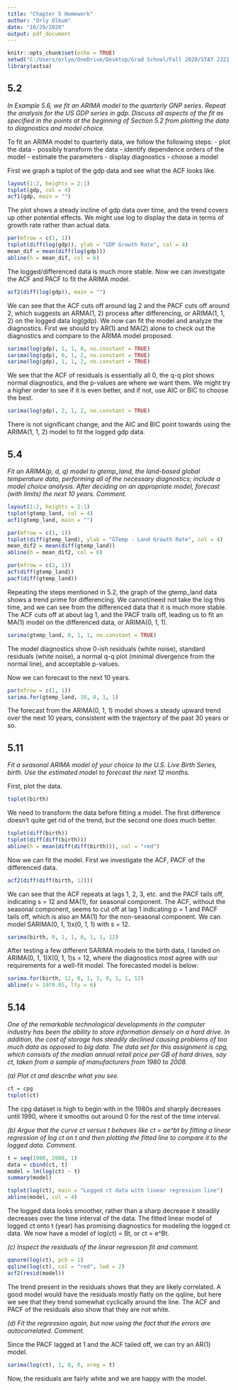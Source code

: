 ---
title: "Chapter 5 Homework"
author: "Orly Olbum"
date: "10/29/2020"
output: pdf_document
---

```{r setup, include = FALSE}
knitr::opts_chunk$set(echo = TRUE)
setwd("C:/Users/orlyo/OneDrive/Desktop/Grad School/Fall 2020/STAT 2321 - Applied Advanced Time Series/Homeworks/HW7 - Chapter 5")
library(astsa)
```

## 5.2

*In Example 5.6, we fit an ARIMA model to the quarterly GNP series. Repeat the analysis for the US GDP series in gdp. Discuss all aspects of the fit as specified in the points at the beginning of Section 5.2 from plotting the data to diagnostics and model choice.*

To fit an ARIMA model to quarterly data, we follow the following steps:
- plot the data
- possibly transform the data
- identify dependence orders of the model
- estimate the parameters
- display diagnostics
- choose a model

First we graph a tsplot of the gdp data and see what the ACF looks like.

```{r, fig.width = 5, fig.height = 3}
layout(1:2, heights = 2:1)
tsplot(gdp, col = 4)
acf1(gdp, main = "")
```

The plot shows a steady incline of gdp data over time, and the trend covers up other potential effects. We might use log to display the data in terms of growth rate rather than actual data.

```{r, fig.width = 5, fig.height = 3}
par(mfrow = c(1, 1))
tsplot(diff(log(gdp)), ylab = "GDP Growth Rate", col = 4)
mean_dif = mean(diff(log(gdp)))
abline(h = mean_dif, col = 6)
```

The logged/differenced data is much more stable. Now we can investigate the ACF and PACF to fit the ARIMA model.

```{r, fig.width = 5, fig.height = 3}
acf2(diff(log(gdp)), main = "")
```

We can see that the ACF cuts off around lag 2 and the PACF cuts off around 2, which suggests an ARMA(1, 2) process after differencing, or ARIMA(1, 1, 2) on the logged data log(gdp). We now can fit the model and analyze the diagnostics. First we should try AR(1) and MA(2) alone to check out the diagnostics and compare to the ARIMA model proposed.

```{r, fig.width = 5, fig.height = 3}
sarima(log(gdp), 1, 1, 0, no.constant = TRUE)
sarima(log(gdp), 0, 1, 2, no.constant = TRUE)
sarima(log(gdp), 1, 1, 2, no.constant = TRUE)
```

We see that the ACF of residuals is essentially all 0, the q-q plot shows normal diagnostics, and the p-values are where we want them. We might try a higher order to see if it is even better, and if not, use AIC or BIC to choose the best.

```{r, fig.width = 5, fig.height = 3}
sarima(log(gdp), 2, 1, 2, no.constant = TRUE)
```

There is not significant change, and the AIC and BIC point towards using the ARIMA(1, 1, 2) model to fit the logged gdp data.


## 5.4

*Fit an ARIMA(p, d, q) model to gtemp_land, the land-based global temperature data, performing all of the necessary diagnostics; include a model choice analysis. After deciding on an appropriate model, forecast (with limits) the next 10 years. Comment.*

```{r, fig.width = 5, fig.height = 3}
layout(1:2, heights = 2:1)
tsplot(gtemp_land, col = 4)
acf1(gtemp_land, main = "")

par(mfrow = c(1, 1))
tsplot(diff(gtemp_land), ylab = "GTemp - Land Growth Rate", col = 4)
mean_dif2 = mean(diff(gtemp_land))
abline(h = mean_dif2, col = 6)

par(mfrow = c(2, 1))
acf(diff(gtemp_land))
pacf(diff(gtemp_land))
```

Repeating the steps mentioned in 5.2, the graph of the gtemp_land data shows a trend prime for differencing. We cannot/need not take the log this time, and we can see from the differenced data that it is much more stable. The ACF cuts off at about lag 1, and the PACF trails off, leading us to fit an MA(1) model on the differenced data, or ARIMA(0, 1, 1).

```{r, fig.width = 5, fig.height = 3}
sarima(gtemp_land, 0, 1, 1, no.constant = TRUE)
```

The model diagnostics show 0-ish residuals (white noise), standard residuals (white noise), a normal q-q plot (minimal divergence from the normal line), and acceptable p-values.

Now we can forecast to the next 10 years.

```{r, fig.width = 5, fig.height = 3}
par(mfrow = c(1, 1))
sarima.for(gtemp_land, 10, 0, 1, 1)
```

The forecast from the ARIMA(0, 1, 1) model shows a steady upward trend over the next 10 years, consistent with the trajectory of the past 30 years or so.


## 5.11

*Fit a seasonal ARIMA model of your choice to the U.S. Live Birth Series, birth. Use the estimated model to forecast the next 12 months.*

First, plot the data.

```{r, fig.width = 5, fig.height = 3}
tsplot(birth)
```

We need to transform the data before fitting a model. The first difference doesn't quite get rid of the trend, but the second one does much better.

```{r, fig.width = 5, fig.height = 3}
tsplot(diff(birth))
tsplot(diff(diff(birth)))
abline(h = mean(diff(diff(birth))), col = "red")
```

Now we can fit the model. First we investigate the ACF, PACF of the differenced data.

```{r, fig.width = 5, fig.height = 3}
acf2(diff(diff(birth, 12)))
```

We can see that the ACF repeats at lags 1, 2, 3, etc. and the PACF tails off, indicating s = 12 and MA(1), for seasonal component. The ACF, without the seasonal component, seems to cut off at lag 1 indicating p = 1 and PACF tails off,  which is also an MA(1) for the non-seasonal component. We can model SARIMA(0, 1, 1)x(0, 1, 1) with s = 12.

```{r, fig.width = 5, fig.height = 3}
sarima(birth, 0, 1, 1, 0, 1, 1, 12)
```

After testing a few different SARIMA models to the birth data, I landed on ARIMA(0, 1, 1)X(0, 1, 1)s = 12, where the diagnostics most agree with our requirements for a well-fit model. The forecasted model is below:

```{r, fig.width = 5, fig.height = 3}
sarima.for(birth, 12, 0, 1, 1, 0, 1, 1, 12)
abline(v = 1979.05, lty = 6)
```


## 5.14

*One of the remarkable technological developments in the computer industry has been the ability to store information densely on a hard drive. In addition, the cost of storage has steadily declined causing problems of too much data as opposed to big data. The data set for this assignment is cpg, which consists of the median annual retail price per GB of hard drives, say ct, taken from a sample of manufacturers from 1980 to 2008.*

*(a) Plot ct and describe what you see.*

```{r, fig.width = 5, fig.height = 3}
ct = cpg
tsplot(ct)
```

The cpg dataset is high to begin with in the 1980s and sharply decreases until 1990, where it smooths out around 0 for the rest of the time interval.

*(b) Argue that the curve ct versus t behaves like ct = ae^bt by fitting a linear regression of log ct on t and then plotting the fitted line to compare it to the logged data. Comment.*

```{r, fig.width = 5, fig.height = 3}
t = seq(1980, 2008, 1)
data = cbind(ct, t)
model = lm(log(ct) ~ t)
summary(model)

tsplot(log(ct), main = "Logged ct data with linear regression line")
abline(model, col = 4)
```

The logged data looks smoother, rather than a sharp decrease it steadily decreases over the time interval of the data. The fitted linear model of logged ct onto t (year) has promising diagnostics for modeling the logged ct data. We now have a model of log(ct) = Bt, or ct = e^Bt.

*(c) Inspect the residuals of the linear regression fit and comment.*

```{r, fig.width = 5, fig.height = 3}
qqnorm(log(ct), pch = 1)
qqline(log(ct), col = "red", lwd = 2)
acf2(resid(model))
```

The trend present in the residuals shows that they are likely correlated. A good model would have the residuals mostly flatly on the qqline, but here we see that they trend somewhat cyclically around the line. The ACF and PACF of the residuals also show that they are not white.

*(d) Fit the regression again, but now using the fact that the errors are autocorrelated. Comment.*

Since the PACF lagged at 1 and the ACF tailed off, we can try an AR(1) model.

```{r, fig.width = 5, fig.height = 3}
sarima(log(ct), 1, 0, 0, xreg = t)
```

Now, the residuals are fairly white and we are happy with the model.



